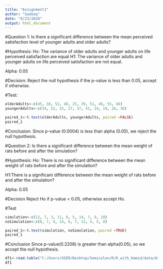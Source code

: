 ---
title: "Assignment1"
author: "Sadeeq"
date: "9/23/2020"
output: html_document
---
#Question 1:
Is there a significant difference between the mean perceived satisfaction level of younger adults and older adults?

#Hypothesis:
Ho: The variance of older adults and younger adults on life perceived satisfaction are equal
H1: The variance of older adults and younger adults on life perceived satisfaction are not equal.

Alpha: 0.05

#Decision:
Reject the null hypothesis if the p-value is less than 0.05, accept if otherwise.

#Test:

```{r}
olderAdults<-c(45, 38, 52, 48, 25, 39, 51, 46, 55, 46)
youngerAdults<-c(34, 22, 15, 27, 37, 41, 24, 19, 26, 36)

paired_1<-t.test(olderAdults, youngerAdults, paired =FALSE)
paired_1
```
#Conclusion:
Since p-value (0.0004) is less than alpha (0.05), we reject the null hypothesis.



#Question 2:
Is there a significant difference between the mean weight of rats before and after the simulation?

#Hypothesis:
Ho: There is no significant difference between the mean weight of rats before and after the simulation?

H1:There is a significant difference between the mean weight of rats before and after the simulation?

Alpha: 0.05

#Decision
Reject Ho if p-value < 0.05, otherwise accept Ho.

#Test
```{r}
simulation<-c(12, 7, 3, 11, 8, 5, 14, 7, 9, 10)
noSimulation<-c(8, 7, 4, 14, 6, 7, 12, 5, 5, 8)

paired_1<-t.test(simulation, noSimulation, paired =TRUE)
paired_1

```

#Conclusion
Since p-value(0.2208) is greater than alpha(0.05), so we accept the null hypothesis.


```{r}
df1<-read.table("C:/Users/USER/Desktop/Semicolon/R/R_with_Hamid/data/Assignment.csv", header=T, dec=".", sep=",")
df1

```